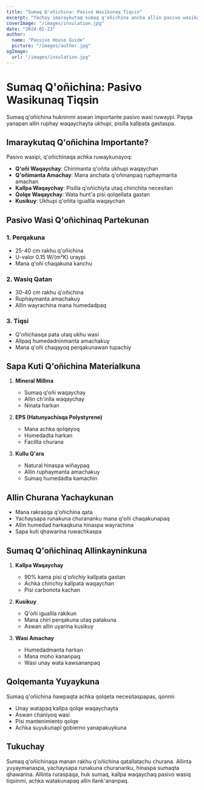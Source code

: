 ```yaml
---
title: "Sumaq Q'oñichina: Pasivo Wasikunaq Tiqsin"
excerpt: "Yachay imaraykutaq sumaq q'oñichina ancha allin pasivo wasikunapaq, chaymantapas imaynata kallpa waqaychayman yanapan."
coverImage: "/images/insulation.jpg"
date: "2024-01-23"
author:
  name: "Passive House Guide"
  picture: "/images/author.jpg"
ogImage:
  url: "/images/insulation.jpg"
---
```


# Sumaq Q'oñichina: Pasivo Wasikunaq Tiqsin

Sumaq q'oñichina hukninmi aswan importante pasivo wasi ruwaypi. Payqa yanapan allin ruphay waqaychayta ukhupi, pisilla kallpata gastaspa.

## Imaraykutaq Q'oñichina Importante?

Pasivo wasipi, q'oñichinaqa achka ruwaykunayoq:

- **Q'oñi Waqaychay**: Chirimanta q'oñita ukhupi waqaychan
- **Q'oñimanta Amachay**: Mana anchata q'oñinanpaq ruphaymanta amachan
- **Kallpa Waqaychay**: Pisilla q'oñichiyta utaq chirichita necesitan
- **Qolqe Waqaychay**: Wata hunt'a pisi qolqellata gastan
- **Kusikuy**: Ukhupi q'oñita iguallla waqaychan

## Pasivo Wasi Q'oñichinaq Partekunan

### 1. Perqakuna
- 25-40 cm rakhu q'oñichina
- U-valor 0.15 W/(m²K) uraypi
- Mana q'oñi chaqakuna kanchu

### 2. Wasiq Qatan
- 30-40 cm rakhu q'oñichina
- Ruphaymanta amachakuy
- Allin wayrachina mana humedadpaq

### 3. Tiqsi
- Q'oñichasqa pata utaq ukhu wasi
- Allpaq humedadninmanta amachakuy
- Mana q'oñi chaqayoq perqakunawan tupachiy

## Sapa Kuti Q'oñichina Materialkuna

1. **Mineral Millma**
   - Sumaq q'oñi waqaychay
   - Allin ch'inlla waqaychay
   - Ninata harkan

2. **EPS (Hatunyachisqa Polystyrene)**
   - Mana achka qolqeyoq
   - Humedadta harkan
   - Facillla churana

3. **Kullu Q'ara**
   - Natural hinaspa wiñaypaq
   - Allin ruphaymanta amachakuy
   - Sumaq humedadta kamachin

## Allin Churana Yachaykunan

- Mana rakrasqa q'oñichina qata
- Yachaysapa runakuna churananku mana q'oñi chaqakunapaq
- Allin humedad harkaqkuna hinaspa wayrachina
- Sapa kuti qhawarina ruwachkaspa

## Sumaq Q'oñichinaq Allinkayninkuna

1. **Kallpa Waqaychay**
   - 90% kama pisi q'oñichiy kallpata gastan
   - Achka chirichiy kallpata waqaychan
   - Pisi carbonota kachan

2. **Kusikuy**
   - Q'oñi iguallla rakikun
   - Mana chiri perqakuna utaq patakuna
   - Aswan allin uyarina kusikuy

3. **Wasi Amachay**
   - Humedadmanta harkan
   - Mana moho kananpaq
   - Wasi unay wata kawsananpaq

## Qolqemanta Yuyaykuna

Sumaq q'oñichina ñawpaqta achka qolqeta necesitaspapas, qonmi:
- Unay watapaq kallpa qolqe waqaychayta
- Aswan chaniyoq wasi
- Pisi mantenimiento qolqe
- Achka suyukunapi gobierno yanapakuykuna

## Tukuchay

Sumaq q'oñichinaqa manan rakhu q'oñichina qatallatachu churana. Allinta yuyaymanaspa, yachaysapa runakuna churananku, hinaspa sumaqta qhawarina. Allinta ruraspaqa, huk sumaq, kallpa waqaychaq pasivo wasiq tiqsinmi, achka watakunapaq allin llank'ananpaq.
